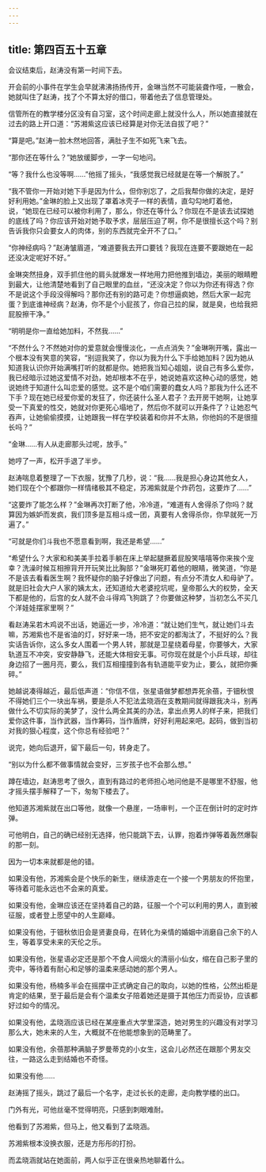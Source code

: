 ```yaml
---
---
---
```

title: 第四百五十五章
---




会议结束后，赵涛没有第一时间下去。

开会前的小事件在学生会早就沸沸扬扬传开，金琳当然不可能装聋作哑，一散会，她就叫住了赵涛，找了个不算太好的借口，带着他去了信息管理处。

信管所在的教学楼分区没有自习室，这个时间走廊上就没什么人，所以她直接就在过去的路上开口道：“苏湘紫这应该已经算是对你无法自拔了吧？”

“算是吧。”赵涛一脸木然地回答，满肚子生不如死飞来飞去。

“那你还在等什么？”她放缓脚步，一字一句地问。

“等？我什么也没等啊……”他摇了摇头，“我感觉我已经就是在等一个解脱了。”

“我不管你一开始对她下手是因为什么，但你别忘了，之后我帮你做的决定，是好好利用她。”金琳的脸上又出现了罩着冰壳子一样的表情，直勾勾地盯着他，说，“她现在已经可以被你利用了，那么，你还在等什么？你现在不是该去试探她的底线了吗？你应该开始对她予取予求，层层压迫了啊，你不是很擅长这个吗？别告诉我你只会要女人的肉体，别的东西就完全开不了口。”

“你神经病吗？”赵涛皱眉道，“难道要我去开口要钱？我现在连要不要跟她在一起还没决定呢好不好。”

金琳突然扭身，双手抓住他的肩头就爆发一样地用力把他推到墙边，美丽的眼睛瞪到最大，让他清楚地看到了自己眼里的血丝，“还没决定？你以为你还有得选？你不是说这个手段没得解吗？那你还有别的路可走？你想逼疯她，然后大家一起完蛋？到底谁神经病？赵涛，你不是个小屁孩了，你自己拉的屎，就是臭，也给我把屁股擦干净。”

“明明是你一直给她加料，不然我……”

“不然什么？不然她对你的爱意就会慢慢淡化，一点点消失？”金琳咧开嘴，露出一个根本没有笑意的笑容，“别逗我笑了，你以为我为什么下手给她加料？因为她从知道我认识你开始满嘴打听的就都是你。她把我当知心姐姐，说自己有多么爱你，我已经暗示过她这爱情不对劲，她却根本不在乎，她说她喜欢这种心动的感觉，她说她终于知道什么叫恋爱的感觉。这不是个咱们需要的蠢女人吗？那我为什么还不下手？现在她已经爱你爱的发狂了，你还装什么圣人君子？去开房干她啊，让她享受一下真爱的性交，她就对你更死心塌地了，然后你不就可以开条件了？让她忍气吞声，让她偷偷摸摸，让她跟我一样在学校装着和你并不太熟，你他妈的不是很擅长吗？”

“金琳……有人从走廊那头过呢，放手。”

她哼了一声，松开手退了半步。

赵涛喘息着整理了一下衣服，犹豫了几秒，说：“我……我是担心身边其他女人，她们现在个个都跟你一样情绪极其不稳定，苏湘紫就是个炸药包，这要炸了……”

“这要炸了能怎么样？”金琳再次打断了他，冷冷道，“难道有人舍得杀了你吗？就算因为嫉妒而发疯，我们顶多是互相斗成一团，真要有人舍得杀你，你早就死一万遍了。”

“可就是你们斗我也不愿意看到啊，我还是希望……”

“希望什么？大家和和美美手拉着手躺在床上举起腿撅着屁股笑嘻嘻等你来挨个宠幸？洗澡时候互相擦背开开玩笑比比胸部？”金琳死盯着他的眼睛，微笑道，“你是不是该去看看医生啊？我怀疑你的脑子好像出了问题，有点分不清女人和母驴了。就是旧社会大户人家的姨太太，还知道给大老婆挖坑呢，皇帝那么大的权势，全天下都是他的，后宫的女人就不会斗得鸡飞狗跳了？你要做这种梦，当初怎么不买几个洋娃娃摆家里啊？”

看赵涛呆若木鸡说不出话，她逼近一步，冷冷道：“就让她们生气，就让她们斗去嘛，苏湘紫也不是省油的灯，好好来一场，把不安定的都淘汰了，不挺好的么？我实话告诉你，这么多女人围着一个男人转，那就是卫星绕着母星，你要够大，大家轨道互不冲突，安安静静飞，还能大体相安无事。可你现在就是个小乒乓球，却往身边招了一圈月亮，要么，我们互相撞撞到各有轨道能平安为止，要么，就把你撕碎。”

她越说凑得越近，最后低声道：“你信不信，张星语做梦都想弄死余蓓，于钿秋恨不得她们三个一块出车祸，要是杀人不犯法孟晓涵在支教期间就得跟我决斗，别再做什么不切实际的美梦了，没什么两全其美的办法，拿出点男人的样子来，把我们爱你这件事，当作武器，当作筹码，当作盾牌，好好利用起来吧。起码，做到当初对我的狠心程度，这个你总有经验吧？”

说完，她向后退开，留下最后一句，转身走了。

“别以为什么都不做事情就会变好，三岁孩子也不会那么想。”

蹲在墙边，赵涛思考了很久，直到有路过的老师担心地问他是不是哪里不舒服，他才摇头摆手解释了一下，匆匆下楼去了。

他知道苏湘紫就在出口等他，就像一个悬崖，一场审判，一个正在倒计时的定时炸弹。

可他明白，自己的确已经别无选择，他只能跳下去，认罪，抱着炸弹等着轰然爆裂的那一刻。

因为一切本来就都是他的错。

如果没有他，苏湘紫会是个快乐的新生，继续游走在一个接一个男朋友的怀抱里，等待着可能永远也不会来的真爱。

如果没有他，金琳应该还在坚持着自己的路，征服一个个可以利用的男人，直到被征服，或者登上愿望中的人生巅峰。

如果没有他，于钿秋依旧会是贤妻良母，在转化为亲情的婚姻中消磨自己余下的人生，等着享受未来的天伦之乐。

如果没有他，张星语必定还是那个不食人间烟火的清丽小仙女，缩在自己影子里的壳中，等待着有耐心和足够的温柔来感动她的那个男人。

如果没有他，杨楠多半会在摇摆中正式确定自己的取向，以她的性格，公然出柜是肯定的结果，至于最后是会有个温柔女子陪着她还是摄于其他压力而妥协，应该都好过如今的情况。

如果没有他，孟晓涵应该已经在某座重点大学里深造，她对男生的兴趣没有对学习那么大，她未来的人生，大概就不在他能想象到的范畴里了。

如果没有他，余蓓那种满脑子罗曼蒂克的小女生，这会儿必然还在跟那个男友交往，一路这么走到结婚也不奇怪。

如果没有他……

赵涛摇了摇头，跳过了最后一个名字，走过长长的走廊，走向教学楼的出口。

门外有光，可他丝毫不觉得明亮，只感到刺眼难耐。

他看到了苏湘紫，但马上，他又看到了孟晓涵。

苏湘紫根本没换衣服，还是方彤彤的打扮。

而孟晓涵就站在她面前，两人似乎正在很亲热地聊着什么。